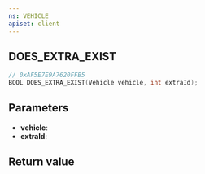 ```yaml
---
ns: VEHICLE
apiset: client
---
```

## DOES_EXTRA_EXIST

```c
// 0xAF5E7E9A7620FFB5
BOOL DOES_EXTRA_EXIST(Vehicle vehicle, int extraId);
```


## Parameters
* **vehicle**:
* **extraId**:

## Return value